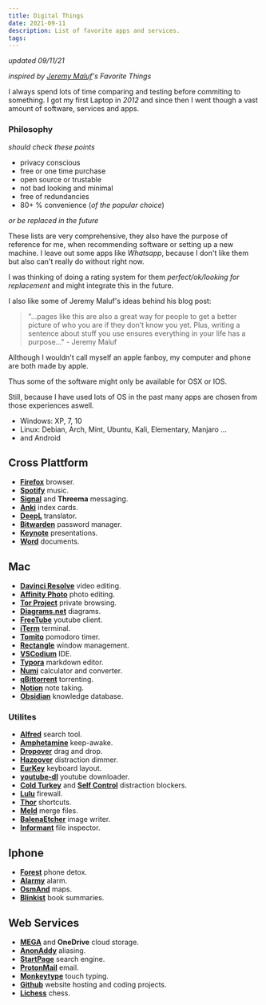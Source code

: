 ```yaml
---
title: Digital Things
date: 2021-09-11
description: List of favorite apps and services.
tags:
---
```


*updated 09/11/21*

*inspired by [Jeremy Maluf](https://jeremymaluf.com/things/)'s Favorite Things*

I always spend lots of time comparing and testing before commiting to something. 
I got my first Laptop in *2012* and since then I went though a vast amount of software, services and apps.


### Philosophy
*should check these points*

- privacy conscious
- free or one time purchase
- open source or trustable
- not bad looking and minimal
- free of redundancies
- 80+ % convenience (*of the popular choice*)

*or be replaced in the future*

These lists are very comprehensive, they also have the purpose of reference for me, when recommending software or setting up a new machine.
I leave out some apps like *Whatsapp*, because I don't like them but also can't really do without right now. 

I was thinking of doing a rating system for them *perfect/ok/looking for replacement* and might integrate this in the future.

I also like some of Jeremy Maluf's ideas behind his blog post:

> "...pages like this are also a great way for people to get a better picture of who you are if they don’t know you yet. 
> Plus, writing a sentence about stuff you use ensures everything in your life has a purpose..." - Jeremy Maluf

Allthough I wouldn't call myself an apple fanboy, my computer and phone are both made by apple.

Thus some of the software might only be available for OSX or IOS.

Still, because I have used lots of OS in the past many apps are chosen from those experiences aswell.
- Windows: XP, 7, 10
- Linux: Debian, Arch, Mint, Ubuntu, Kali, Elementary, Manjaro ...
- and Android

## Cross Plattform

- **[Firefox](https://www.mozilla.org/en-US/firefox/new/)** browser.
- **[Spotify](https://www.spotify.com/])** music.
- **[Signal](https://signal.org/)** and **Threema** messaging.
- **[Anki](https://apps.ankiweb.net/)** index cards.
- **[DeepL](https://www.deepl.com/translator)** translator.
- **[Bitwarden](https://bitwarden.com/)** password manager.
- **[Keynote](https://www.apple.com/keynote/)** presentations.
- **[Word](https://www.microsoft.com/en-us/microsoft-365/word)** documents.



## Mac

- **[Davinci Resolve](https://www.blackmagicdesign.com/products/davinciresolve/)** video editing.
- **[Affinity Photo](https://affinity.serif.com/en-gb/photo/)** photo editing.
- **[Tor Project](https://www.torproject.org/)** private browsing.
- **[Diagrams.net](https://www.diagrams.net/)** diagrams.
- **[FreeTube](https://freetubeapp.io/)** youtube client.
- **[iTerm](https://iterm2.com/)** terminal.
- **[Tomito](https://tomito.app/)** pomodoro timer.
- **[Rectangle](https://rectangleapp.com/)** window management.
- **[VSCodium](https://vscodium.com/)** IDE.
- **[Typora](https://typora.io/)** markdown editor.
- **[Numi](https://numi.app/)** calculator and converter.
- **[qBittorrent](https://www.qbittorrent.org)** torrenting.
- **[Notion](https://www.notion.so/)** note taking.
- **[Obsidian](https://obsidian.md/)** knowledge database.

### Utilites

- **[Alfred](https://www.alfredapp.com/)** search tool.
- **[Amphetamine](https://apps.apple.com/us/app/amphetamine/id937984704?mt=12)** keep-awake.
- **[Dropover](https://dropoverapp.com/)** drag and drop.
- **[Hazeover](https://hazeover.com/github-students.html)** distraction dimmer.
- **[EurKey](https://eurkey.steffen.bruentjen.eu/)** keyboard layout.
- **[youtube-dl](https://youtube-dl.org/)** youtube downloader.
- **[Cold Turkey](https://getcoldturkey.com/)** and **[Self Control]()** distraction blockers.
- **[Lulu](https://objective-see.com/products/lulu.html)** firewall.
- **[Thor](https://apps.apple.com/us/app/thor/id1120999687?mt=12)** shortcuts.
- **[Meld](https://meldmerge.org/)** merge files.
- **[BalenaEtcher](https://www.balena.io/etcher/)** image writer.
- **[Informant](https://informant-app.com/)** file inspector.

## Iphone

- **[Forest](https://www.forestapp.cc/)** phone detox.
- **[Alarmy](https://alar.my/)** alarm.
- **[OsmAnd](https://osmand.net/)** maps.
- **[Blinkist](https://www.blinkist.com/)** book summaries.

## Web Services

- **[MEGA](https://mega.io/)** and **OneDrive** cloud storage.
- **[AnonAddy](https://anonaddy.com/)** aliasing.
- **[StartPage](https://www.startpage.com/)** search engine.
- **[ProtonMail](https://protonmail.com/)** email.
- **[Monkeytype](https://monkeytype.com/)** touch typing.
- **[Github](https://github.com/)** website hosting and coding projects.
- **[Lichess](https://lichess.org/)** chess.

